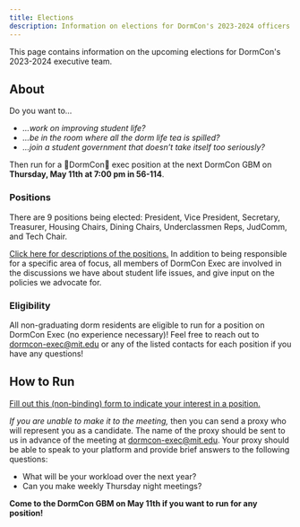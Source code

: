 ```yaml
---
title: Elections
description: Information on elections for DormCon's 2023-2024 officers
---
```


This page contains information on the upcoming elections for DormCon's 2023-2024 executive team.

## About

Do you want to…
- _…work on improving student life?_
- _…be in the room where all the dorm life tea is spilled?_
- _…join a student government that doesn’t take itself too seriously?_

Then run for a 🦈DormCon🦈 exec position at the next DormCon GBM on **Thursday, May 11th at 7:00 pm in 56-114**.

### Positions

There are 9 positions being elected: President, Vice President, Secretary, Treasurer, Housing Chairs, Dining Chairs, Underclassmen Reps, JudComm, and Tech Chair. 

[Click here for descriptions of the positions.](https://docs.google.com/document/d/1TrjdndcYXEEdCyWgHc1gtuuoIepHRdRRIFEZhgs06QE/edit?usp=sharing) In addition to being responsible for a specific area of focus, all members of DormCon Exec are involved in the discussions we have about student life issues, and give input on the policies we advocate for. 

### Eligibility

All non-graduating dorm residents are eligible to run for a position on DormCon Exec (no experience necessary)! Feel free to reach out to dormcon-exec@mit.edu or any of the listed contacts for each position if you have any questions!

## How to Run

[Fill out this (non-binding) form to indicate your interest in a position.](https://forms.gle/QBLFpG3fbYgitSHi9)

_If you are unable to make it to the meeting,_ then you can send a proxy who will represent you as a candidate. The name of the proxy should be sent to us in advance of the meeting at dormcon-exec@mit.edu. Your proxy should be able to speak to your platform and provide brief answers to the following questions:

- What will be your workload over the next year?
- Can you make weekly Thursday night meetings?

**Come to the DormCon GBM on May 11th if you want to run for any position!**